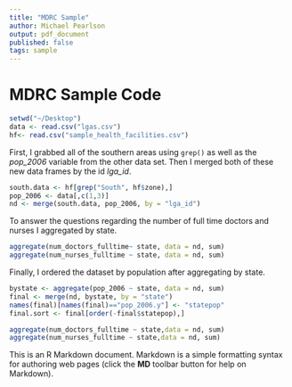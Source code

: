 ```yaml
---
title: "MDRC Sample"
author: Michael Pearlson
output: pdf_document
published: false
tags: sample
---
```

MDRC Sample Code
========================================================
```r
setwd("~/Desktop")
data <- read.csv("lgas.csv")
hf<- read.csv("sample_health_facilities.csv")
```

First, I grabbed all of the southern areas using `grep()` as well as the *pop_2006* variable from the other data set.  Then I merged both of these new data frames by the id *lga_id*.  

```r
south.data <- hf[grep("South", hf$zone),]
pop_2006 <- data[,c(1,3)]
nd <- merge(south.data, pop_2006, by = "lga_id")
```

To answer the questions regarding the  number of full time doctors and nurses I aggregated by state.

```r
aggregate(num_doctors_fulltime~ state, data = nd, sum)
aggregate(num_nurses_fulltime ~ state, data = nd, sum)
```

Finally, I ordered the dataset by population after aggregating by state.
```r
bystate <- aggregate(pop_2006 ~ state, data = nd, sum)
final <- merge(nd, bystate, by = "state")
names(final)[names(final)=="pop_2006.y"] <- "statepop"
final.sort <- final[order(-final$statepop),]
```

```r
aggregate(num_doctors_fulltime ~ state,data = nd, sum)
aggregate(num_nurses_fulltime ~ state,data = nd, sum)
```
This is an R Markdown document. Markdown is a simple formatting syntax for authoring web pages (click the **MD** toolbar button for help on Markdown).


